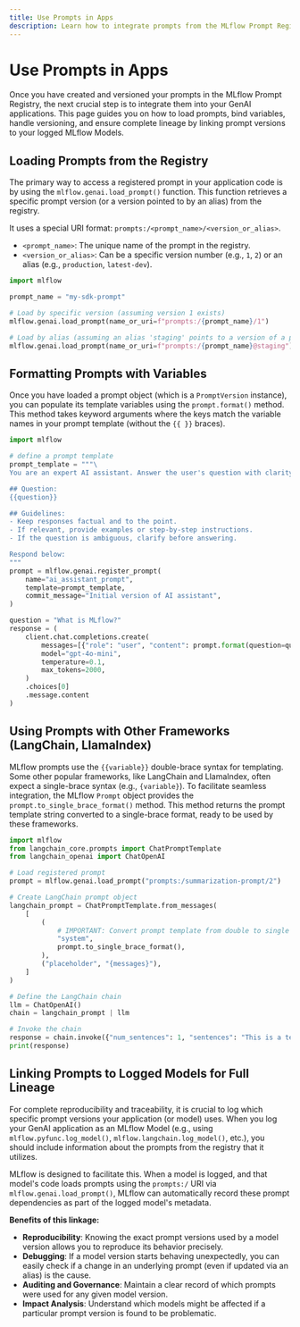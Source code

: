 ```yaml
---
title: Use Prompts in Apps
description: Learn how to integrate prompts from the MLflow Prompt Registry into your applications and link them to MLflow Models for end-to-end lineage.
---
```


# Use Prompts in Apps

Once you have created and versioned your prompts in the MLflow Prompt Registry, the next crucial step is to integrate them into your GenAI applications. This page guides you on how to load prompts, bind variables, handle versioning, and ensure complete lineage by linking prompt versions to your logged MLflow Models.

## Loading Prompts from the Registry

The primary way to access a registered prompt in your application code is by using the `mlflow.genai.load_prompt()` function. This function retrieves a specific prompt version (or a version pointed to by an alias) from the registry.

It uses a special URI format: `prompts:/<prompt_name>/<version_or_alias>`.

- `<prompt_name>`: The unique name of the prompt in the registry.
- `<version_or_alias>`: Can be a specific version number (e.g., `1`, `2`) or an alias (e.g., `production`, `latest-dev`).

```python
import mlflow

prompt_name = "my-sdk-prompt"

# Load by specific version (assuming version 1 exists)
mlflow.genai.load_prompt(name_or_uri=f"prompts:/{prompt_name}/1")

# Load by alias (assuming an alias 'staging' points to a version of a prompt)
mlflow.genai.load_prompt(name_or_uri=f"prompts:/{prompt_name}@staging")
```

## Formatting Prompts with Variables

Once you have loaded a prompt object (which is a `PromptVersion` instance), you can populate its template variables using the `prompt.format()` method. This method takes keyword arguments where the keys match the variable names in your prompt template (without the `{{ }}` braces).

```python
import mlflow

# define a prompt template
prompt_template = """\
You are an expert AI assistant. Answer the user's question with clarity, accuracy, and conciseness.

## Question:
{{question}}

## Guidelines:
- Keep responses factual and to the point.
- If relevant, provide examples or step-by-step instructions.
- If the question is ambiguous, clarify before answering.

Respond below:
"""
prompt = mlflow.genai.register_prompt(
    name="ai_assistant_prompt",
    template=prompt_template,
    commit_message="Initial version of AI assistant",
)

question = "What is MLflow?"
response = (
    client.chat.completions.create(
        messages=[{"role": "user", "content": prompt.format(question=question)}],
        model="gpt-4o-mini",
        temperature=0.1,
        max_tokens=2000,
    )
    .choices[0]
    .message.content
)
```

## Using Prompts with Other Frameworks (LangChain, LlamaIndex)

MLflow prompts use the `{{variable}}` double-brace syntax for templating. Some other popular frameworks, like LangChain and LlamaIndex, often expect a single-brace syntax (e.g., `{variable}`). To facilitate seamless integration, the MLflow `Prompt` object provides the `prompt.to_single_brace_format()` method. This method returns the prompt template string converted to a single-brace format, ready to be used by these frameworks.

```python
import mlflow
from langchain_core.prompts import ChatPromptTemplate
from langchain_openai import ChatOpenAI

# Load registered prompt
prompt = mlflow.genai.load_prompt("prompts:/summarization-prompt/2")

# Create LangChain prompt object
langchain_prompt = ChatPromptTemplate.from_messages(
    [
        (
            # IMPORTANT: Convert prompt template from double to single curly braces format
            "system",
            prompt.to_single_brace_format(),
        ),
        ("placeholder", "{messages}"),
    ]
)

# Define the LangChain chain
llm = ChatOpenAI()
chain = langchain_prompt | llm

# Invoke the chain
response = chain.invoke({"num_sentences": 1, "sentences": "This is a test sentence."})
print(response)
```

## Linking Prompts to Logged Models for Full Lineage

For complete reproducibility and traceability, it is crucial to log which specific prompt versions your application (or model) uses. When you log your GenAI application as an MLflow Model (e.g., using `mlflow.pyfunc.log_model()`, `mlflow.langchain.log_model()`, etc.), you should include information about the prompts from the registry that it utilizes.

MLflow is designed to facilitate this. When a model is logged, and that model's code loads prompts using the `prompts:/` URI via `mlflow.genai.load_prompt()`, MLflow can automatically record these prompt dependencies as part of the logged model's metadata.

**Benefits of this linkage:**

- **Reproducibility**: Knowing the exact prompt versions used by a model version allows you to reproduce its behavior precisely.
- **Debugging**: If a model version starts behaving unexpectedly, you can easily check if a change in an underlying prompt (even if updated via an alias) is the cause.
- **Auditing and Governance**: Maintain a clear record of which prompts were used for any given model version.
- **Impact Analysis**: Understand which models might be affected if a particular prompt version is found to be problematic.

